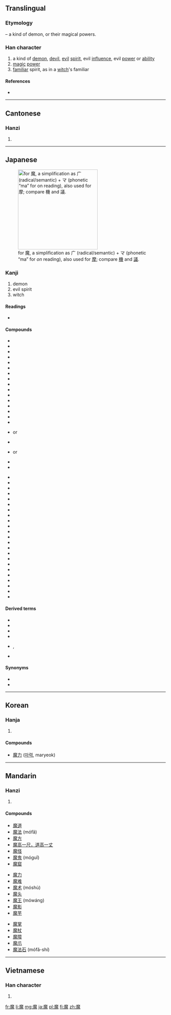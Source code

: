 ==Translingual==

===Etymology===
{{Han compound|麻|鬼|t2=demon|ls=psc|c1=p|c2=s}} – a kind of demon, or their magical powers.

===Han character===
{{Han char|rn=194|rad=鬼|as=11|sn=21|four=0021<sub>3</sub>|canj=戈金竹山戈 (ICHUI), 戈木竹山戈 (IDHUI)}}

# a kind of [[demon]], [[devil]], [[evil]] [[spirit]], evil [[influence]], evil [[power]] or [[ability]]
# [[magic]] [[power]]
# [[familiar]] spirit, as in a [[witch]]'s familiar

====References====
* {{Han ref|kx=1462.670|dkj=45906|dj=1997.020|hdz=74436.110|uh=9B54|ud=39764|bh=C55D|bd=50525}}

----

==Cantonese==

===Hanzi===
{{yue-hanzi|jyut=|y=mo1}}

# {{defn|lang=yue|sort=鬼11}}

----

==Japanese==
[[File:RYAKUJI ma.png|thumb|right|250px|{{w|Ryakuji}} for 魔, a {{w|phono-semantic}} simplification as 广 (radical/semantic) + マ (phonetic “ma” for ''on'' reading), also used for [[摩#Japanese|摩]]; compare [[機#Japanese|機]] and [[議#Japanese|議]].]]

===Kanji===
{{ja-kanji|grade=c|rs=鬼11}}

# demon
# evil spirit
# witch

====Readings====
* {{ja-readings|on={{l|ja|ま}} (''[[ma]]''), {{l|ja|ば}} (''[[ba]]'')|kun={{l|ja|まもの}} (''[[mamono]]'')}}

====Compounds====
{{der-top|Compounds}}
* {{l|ja|魔物|tr=[[まもの]], ''[[mamono]]''}}
* {{l|ja|妖魔|tr=[[ようま]], ''[[yōma]]''}}
* {{l|ja|霊魔|tr=[[れいま]], ''[[reima]]''}}
* {{l|ja|邪魔|tr=[[じゃま]], ''[[jama]]''}}
* {{l|ja|魔鬼|tr=[[まき]], ''[[maki]]''}}
* {{l|ja|魔王|tr=[[まおう]], ''[[maō]]''}}
* {{l|ja|魔界|tr=[[まかい]], ''[[makai]]''}}
* {{l|ja|魔境|tr=[[まきょう]], ''[[makyō]]''}}
* {{l|ja|魔窟|tr=[[まくつ]], ''[[makutsu]]''}}
* {{l|ja|魔手|tr=[[ましゅ]], ''[[mashu]]''}}
* {{l|ja|邪魔|tr=[[じゃま]], ''[[jama]]''}}
* {{l|ja|魔性|tr=[[ましょう]], ''[[mashō]]''}}
* {{l|ja|悪魔|tr=[[あくま]], ''[[akuma]]''}}
* {{l|ja|悪魔主義|tr=[[あくましゅぎ]], ''[[akumashugi]]''}}
* {{l|ja|魔神|tr=[[まじん]], ''[[majin]]''}}
* {{l|ja|魔弾|tr=[[まだん]], ''[[madan]]''}}
* {{l|ja|魔酔}} or {{l|ja|魔睡|tr=[[ますい]], ''[[masui]]''}}
* {{l|ja|魔羅|tr=[[まら]], ''[[mara]]''}}
* {{l|ja|魔物}} or {{l|ja|魔者|tr=[[まもの]], ''[[mamono]]''}}
* {{l|ja|天魔|tr=[[てんま]], ''[[tenma]]''}}
* {{l|ja|病魔|tr=[[びょうま]], ''[[byōma]]''}}
{{der-mid}}
* {{l|ja|魔幻|tr=[[まげん]], ''[[magen]]''}}
* {{l|ja|魔術|tr=[[まじゅつ]], ''[[majutsu]]''}}
* {{l|ja|魔術師|tr=[[まじゅつし]], ''[[majutsushi]]''}}
* {{l|ja|魔術士|tr=[[まじゅつし]], ''[[majutsushi]]''}}
* {{l|ja|魔道|tr=[[まどう]], ''[[madō]]''}}
* {{l|ja|魔道師|tr=[[まどうし]], ''[[madōshi]]''}}
* {{l|ja|魔道士|tr=[[まどうし]], ''[[madōshi]]''}}
* {{l|ja|魔導|tr=[[まどう]], ''[[madō]]''}}
* {{l|ja|魔導師|tr=[[まどうし]], ''[[madōshi]]''}}
* {{l|ja|魔導士|tr=[[まどうし]], ''[[madōshi]]''}}
* {{l|ja|魔法|tr=[[まほう]], ''[[mahō]]''}}
* {{l|ja|魔法円|tr=[[まほうえん]], ''[[mahōen]]''}}
* {{l|ja|魔法師|tr=[[まほうし]], ''[[mahōshi]]''}}
* {{l|ja|魔法士|tr=[[まほうし]], ''[[mahōshi]]''}}
* {{l|ja|魔人|tr=[[まじん]], ''[[majin]]''}}
* {{l|ja|魔女|tr=[[まじょ]], ''[[majo]]''}}
* {{l|ja|魔男|tr=[[まだん]], ''[[madan]]''}}
* {{l|ja|破魔|tr=[[はま]], ''[[hama]]''}}
* {{l|ja|祓魔|tr=[[ふつま]], ''[[futsuma]]''}}
* {{l|ja|魔力|tr=[[まりょく]], ''[[maryoku]]''}}
* {{l|ja|放火魔|tr=[[ほうかま]], ''[[hōkama]]''}}
* {{l|ja|水魔|tr=[[すいま]], ''[[suima]]''}}
* {{l|ja|魔法瓶|tr=[[まほうびん]], ''[[mahōbin]]''}}
{{bottom}}

====Derived terms====
* {{l|ja|使い魔|tr=[[つかいま]], ''[[tsukaima]]''}}
* {{l|ja|魔が差す|tr=[[まがさす]], ''[[ma ga sasu]]''}}
* {{l|ja|魔の海|tr=[[まのうみ]], ''[[Manoumi]]''}}
* {{l|ja|魔除け|tr=[[まよけ]], ''[[mayoke]]''}}
* {{l|ja|お邪魔虫}}, {{l|ja|御邪魔虫|tr=[[おじゃまむし]], ''[[ojamamushi]]''}}
* {{l|ja|誤魔化す|tr=[[ごまかす]], ''[[gomakasu]]''}}

====Synonyms====
* {{l|ja|鬼}}
* {{l|ja|妖}}

----

==Korean==

===Hanja===
{{ko-hanja|hangeul=마|eumhun=|rv=ma|mr=ma|y=ma}}

# {{defn|lang=ko|sort=鬼11}}

====Compounds====
* [[魔力]] ([[마력]], maryeok)

----

==Mandarin==

===Hanzi===
{{cmn-hanzi|pin=[[mó]] ([[mo2]])|wg=mo<sup>2</sup>}}

# {{defn|lang=cmn|sort=鬼11}}

====Compounds====
{{top3}}
* [[魔道]]
* [[魔法]] (mófǎ)
* [[魔方]]
* [[魔高一尺，道高一丈]]
* [[魔怪]]
* [[魔鬼]] (móguǐ)
* [[魔窟]]
{{mid3}}
* [[魔力]]
* [[魔难]]
* [[魔术]] (móshù)
* [[魔头]]
* [[魔王]] (mówáng)
* [[魔影]]
* [[魔芋]]
{{mid3}}
* [[魔掌]]
* [[魔杖]]
* [[魔障]]
* [[魔爪]]
* [[魔法石]] (mófǎ-shí)
{{bottom}}

----

==Vietnamese==

===Han character===
{{vi-hantu|[[ma]]|rs=鬼11}}

# {{defn|lang=vi|sort=鬼11}}

[[fr:魔]]
[[li:魔]]
[[mg:魔]]
[[ja:魔]]
[[pl:魔]]
[[fi:魔]]
[[zh:魔]]